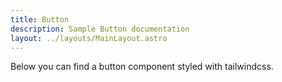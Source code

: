 ```yaml
---
title: Button
description: Sample Button documentation
layout: ../layouts/MainLayout.astro
---
```



<Description>
  Below you can find a button component styled with tailwindcss.
</Description>

<Preview component={Button} name="Primary" />
<Preview
  component={Button}
  name="Primary - Icon Start"
  iconStart={PlaceholderIcon}
/>
<Preview
  component={Button}
  name="Primary - Icon End"
  iconEnd={PlaceholderIcon}
/>
<Preview
  component={Button}
  name="Primary - Icon Start/End"
  iconStart={PlaceholderIcon}
  iconEnd={PlaceholderIcon}
/>
<Preview component={Button} name="Primary Small" size="small" />
<Preview
  component={Button}
  name="Primary Small - Icon Start"
  iconStart={PlaceholderIcon}
  size="small"
/>
<Preview
  component={Button}
  name="Primary Small - Icon End"
  iconEnd={PlaceholderIcon}
  size="small"
/>
<Preview
  component={Button}
  name="Primary Small - Icon Start/End"
  iconStart={PlaceholderIcon}
  iconEnd={PlaceholderIcon}
  size="small"
/>
<Preview component={Button} name="Primary Outlined" variant="primaryOutlined" />
<Preview
  component={Button}
  name="Primary Outlined - Icon Start"
  variant="primaryOutlined"
  iconStart={PlaceholderIcon}
/>
<Preview
  component={Button}
  name="Primary Outlined - Icon End"
  variant="primaryOutlined"
  iconEnd={PlaceholderIcon}
/>
<Preview
  component={Button}
  name="Primary Outlined - Icon Start/End"
  variant="primaryOutlined"
  iconStart={PlaceholderIcon}
  iconEnd={PlaceholderIcon}
/>
<Preview
  component={Button}
  name="Primary Outlined Small"
  variant="primaryOutlined"
  size="small"
/>
<Preview
  component={Button}
  name="Primary Outlined Small - Icon Start"
  variant="primaryOutlined"
  size="small"
  iconStart={PlaceholderIcon}
/>
<Preview
  component={Button}
  name="Primary Outlined Small - Icon End"
  variant="primaryOutlined"
  size="small"
  iconEnd={PlaceholderIcon}
/>
<Preview
  component={Button}
  name="Primary Outlined Small - Icon Start/End"
  variant="primaryOutlined"
  size="small"
  iconStart={PlaceholderIcon}
  iconEnd={PlaceholderIcon}
/>
<Preview component={Button} name="Link" variant="link" />
<Preview
  component={Button}
  name="Link - Icon Start"
  variant="link"
  iconStart={PlaceholderIcon}
/>
<Preview
  component={Button}
  name="Link - Icon End"
  variant="link"
  iconEnd={PlaceholderIcon}
/>
<Preview
  component={Button}
  name="Link - Icon Start/End"
  variant="link"
  iconStart={PlaceholderIcon}
  iconEnd={PlaceholderIcon}
/>
<Preview component={Button} name="Link Small" variant="link" size="small" />
<Preview
  component={Button}
  name="Link Small - Icon Start"
  variant="link"
  size="small"
  iconStart={PlaceholderIcon}
/>
<Preview
  component={Button}
  name="Link Small - Icon End"
  variant="link"
  size="small"
  iconEnd={PlaceholderIcon}
/>
<Preview
  component={Button}
  name="Link Small - Icon Start/End"
  variant="link"
  size="small"
  iconStart={PlaceholderIcon}
  iconEnd={PlaceholderIcon}
/>
